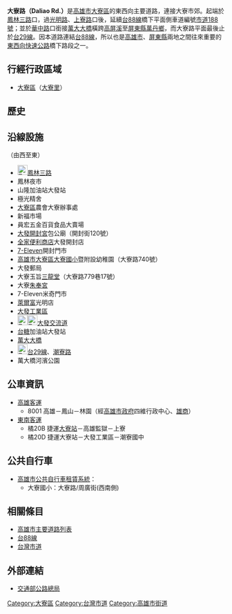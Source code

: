 {{multiple issues|
{{Expand|time=2014-02-08}}
{{refimprove|time=2014-02-02}}
}}
{{Infobox TwRoad2|
|bgcolorh=DARKGREEN
|colorh=white
|code=
|name=大寮路
|enname=Daliao Rd.
|level=部分市道[[File:TW_CHW188.svg|23px]]<br>（[[File:TW_PHW88.svg|23px]]高架橋下平面側車道）
|length=
|sec=
|lastext=
|line=
|start=[[鳳林路|鳳林三路]]
|end=[[File:TW_PHW29.svg|23px]][[台29線|台29線]]
|junc=[[仁德路_(大寮區)|仁德路一段]]、[[光明路_(大寮區)|光明路二段]]、<br>[[上寮路|上寮路]]、[[File:TW_PHW88.svg|23px]][[台88線|台88線]]、<br>[[華中路_(大寮區)|華中路]]、[[萬大大橋|萬大大橋]]
|img=
|cap=
|size=
|left=
|right=萬大大橋
|leftlink=
|leftdirection=W
|rightlink=萬大大橋
|rightdirection=E
|SN=[[市道188號|市道188號]]<br>（[[市道188號|市道188號]]－'''大寮路'''－[[萬順路|萬順路二段]]）
|SNtype=ch
|SNNum=188
|SN2=
|SN2type=
|SN2Num=
|SN3=
|SN3type=
|SN3Num=
}}
'''大寮路（Daliao Rd.）'''是[[高雄市|高雄市]][[大寮區|大寮區]]的東西向主要道路，連接大寮市郊。起端於[[鳳林路|鳳林三路]]口，過[[光明路_(大寮區)|光明路]]、[[上寮路_(大寮區)|上寮路]]口後，延續[[台88線|台88線]]橋下平面側車道編號[[市道188號|市道188號]]；並於[[華中路_(大寮區)|華中路]]口銜接[[萬大大橋|萬大大橋]]橫跨[[高屏溪|高屏溪]]至[[屏東縣|屏東縣]][[萬丹鄉|萬丹鄉]]，而大寮路平面最後止於[[台29線|台29線]]。因本道路連結[[台88線|台88線]]，所以也是[[高雄市|高雄市]]、[[屏東縣|屏東縣]]兩地之間往來重要的[[台灣快速道路|東西向快速公路]]橋下路段之一。

== 行經行政區域 ==
* [[大寮區|大寮區]]（[[大寮里|大寮里]]）

== 歷史 ==
{{expand-section}}

== 沿線設施 ==
（由西至東）
* [[File:TW_PHW25.svg|23px]][[鳳林路|鳳林三路]]
* 鳳林夜市
* 山隆加油站大發站
* 極光精舍
* [[大寮區|大寮區]]農會大寮辦事處
* 新福市場
* 員宏五金百貨食品大賣場
* [[大發開封宮|大發開封宮]]包公廟（開封街120號）
* [[全家便利商店|全家便利商店]]大發開封店
* [[7-Eleven|7-Eleven]]開封門市
* [http://www.dlp.ks.edu.tw/ 高雄市大寮區大寮國小]{{Wayback|url=http://www.dlp.ks.edu.tw/ |date=20200506221258 }}暨附設幼稚園（大寮路740號）
* 大發郵局
* 大寮玉旨[[三龍堂|三龍堂]]（大寮路779巷17號）
* 大寮[[朱奉宮|朱奉宮]]
* 7-Eleven米奇門市
* [[萊爾富|萊爾富]]光明店
* [[台灣工業園區列表#高雄地區|大發工業區]]
* [[File:TW_PHW88.svg|23px]][[File:TW_CHW188.svg|23px]][[台88線|大發交流道]]
* [[台灣糖業公司|台糖]]加油站大發站
* [[萬大大橋|萬大大橋]]
* [[File:TW_PHW29.svg|23px]][[台29線|台29線]]、[[潮寮路|潮寮路]]
* 萬大橋河濱公園
== 公車資訊 ==
* [[高雄客運|高雄客運]]
** 8001 高雄－鳳山－林園（經[[高雄市政府|高雄市政府]]四維行政中心、[[高雄市立高雄高級商業職業學校|雄商]]）
* [[東南客運|東南客運]]
** 橘20B <!-- 注释出：[[File:Kaohsiung_Metro_Logo(Logo_Only).svg|25px]] -->捷運[[大寮站|大寮站]]－高雄監獄－上寮
** 橘20D <!-- 注释出：[[File:Kaohsiung_Metro_Logo(Logo_Only).svg|25px]] -->捷運大寮站－大發工業區－潮寮國中
== 公共自行車 ==
* [[高雄市公共自行車租賃系統|高雄市公共自行車租賃系統]]：
** 大寮國小：大寮路/周廣街(西南側)

== 相關條目 ==
* [[高雄市主要道路列表|高雄市主要道路列表]]
* [[台88線|台88線]]
* [[中華民國市道|台灣市道]]

== 外部連結 ==
* [http://www.thb.gov.tw 交通部公路總局]{{Wayback|url=http://www.thb.gov.tw/ |date=20140203083653 }}

{{高雄市重要道路}}

{{DEFAULTSORT:Daliao}}
[[Category:大寮區|Category:大寮區]]
[[Category:台灣市道|Category:台灣市道]]
[[Category:高雄市街道|Category:高雄市街道]]